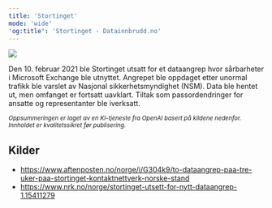 ```yaml
---
title: 'Stortinget'
mode: 'wide'
'og:title': 'Stortinget - Datainnbrudd.no'
---
```


<Frame>
<img src="/images/stortinget.png" noZoom/>
</Frame>

Den 10. februar 2021 ble Stortinget utsatt for et dataangrep hvor sårbarheter i Microsoft Exchange ble utnyttet. Angrepet ble oppdaget etter unormal trafikk ble varslet av Nasjonal sikkerhetsmyndighet (NSM). Data ble hentet ut, men omfanget er fortsatt uavklart. Tiltak som passordendringer for ansatte og representanter ble iverksatt.

<sup><i>Oppsummeringen er laget av en KI-tjeneste fra OpenAI basert på kildene nedenfor. Innholdet er kvalitetssikret før publisering.</i></sup>

## Kilder
- https://www.aftenposten.no/norge/i/G304k9/to-dataangrep-paa-tre-uker-paa-stortinget-kontaktnettverk-norske-stand
- https://www.nrk.no/norge/stortinget-utsett-for-nytt-dataangrep-1.15411279
